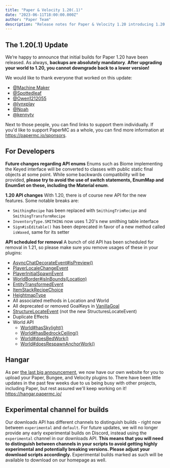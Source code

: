 ```yaml
---
title: "Paper & Velocity 1.20(.1)"
date: "2023-06-11T18:00:00.000Z"
author: "Paper Team"
description: "Release notes for Paper & Velocity 1.20 introducing 1.20 features, API changes, and migration advice for developers."
---
```


## The 1.20(.1) Update

We’re happy to announce that initial builds for Paper 1.20 have been released. As always, **backups are absolutely mandatory**. **After upgrading your world to 1.20, you cannot downgrade back to a lower version!**

We would like to thank everyone that worked on this update:

- [@Machine Maker](https://github.com/sponsors/Machine-Maker)
- [@Spottedleaf](https://www.patreon.com/Spottedleaf)
- [@Owen1212055](https://github.com/sponsors/Owen1212055)
- [@lynxplay](https://github.com/lynxplay)
- [@Noah](https://github.com/sponsors/NoahvdAa)
- [@kennytv](https://github.com/sponsors/kennytv)

Next to those people, you can find links to support them individually. If you'd like to support PaperMC as a whole, you can find more information at https://papermc.io/sponsors.

## For Developers

**Future changes regarding API enums**
Enums such as Biome implementing the Keyed interface will be converted to classes with public static final objects at some point. While some backwards compatibility will be provided, **please try to avoid the use of switch statements, EnumMap and EnumSet on these, including the Material enum**.

**1.20 API changes**
With 1.20, there is of course new API for the new features. Some notable breaks are:

- `SmithingRecipe` has been replaced with `SmithingTrimRecipe` and `SmithingTransformRecipe`
- `InventoryType.SMITHING` now uses 1.20's new smithing table interface
- `Sign#isEditable()` has been deprecated in favor of a new method called `isWaxed`, same for its setter

**API scheduled for removal**
A bunch of old API has been scheduled for removal in 1.21, so please make sure you remove usages of these in your plugins:

- [AsyncChatDecorateEvent#isPreview()](<https://jd.papermc.io/paper/1.19/io/papermc/paper/event/player/AsyncChatDecorateEvent.html#isPreview()>)
- [PlayerLocaleChangeEvent](https://jd.papermc.io/paper/1.19/com/destroystokyo/paper/event/player/PlayerLocaleChangeEvent.html)
- [PlayerInitialSpawnEvent](https://jd.papermc.io/paper/1.19/com/destroystokyo/paper/event/player/PlayerInitialSpawnEvent.html)
- [WorldBorder#isInBounds(Location)](<https://jd.papermc.io/paper/1.19/org/bukkit/WorldBorder.html#isInBounds(org.bukkit.Location)>)
- [EntityTransformedEvent](https://jd.papermc.io/paper/1.19/com/destroystokyo/paper/event/entity/EntityTransformedEvent.html)
- [ItemStackRecipeChoice](https://jd.papermc.io/paper/1.19/com/destroystokyo/paper/inventory/ItemStackRecipeChoice.html)
- [HeightmapType](https://jd.papermc.io/paper/1.19/com/destroystokyo/paper/HeightmapType.html)
- All associated methods in Location and World
- All deprecated or removed GoalKeys in [VanillaGoal](https://jd.papermc.io/paper/1.19/com/destroystokyo/paper/entity/ai/VanillaGoal.html)
- [StructureLocateEvent](https://jd.papermc.io/paper/1.19/io/papermc/paper/event/world/StructureLocateEvent.html) (not the new StructuresLocateEvent)
- Duplicate Effects
- World API
  - [World#hasSkylight()](<https://jd.papermc.io/paper/1.19/org/bukkit/World.html#hasSkylight()>)
  - [World#hasBedrockCeiling()](<https://jd.papermc.io/paper/1.19/org/bukkit/World.html#hasBedrockCeiling()>)
  - [World#doesBedWork()](<https://jd.papermc.io/paper/1.19/org/bukkit/World.html#doesBedWork()>)
  - [World#doesRespawnAnchorWork()](<https://jd.papermc.io/paper/1.19/org/bukkit/World.html#doesRespawnAnchorWork()>)

## Hangar

As per [the last big announcement](https://forums.papermc.io/threads/hangar-papermcs-plugin-repository.691/), we now have our own website for you to upload your Paper, Bungee, and Velocity plugins to. There have been little updates in the past few weeks due to us being busy with other projects, including Paper, but rest assured we'll keep working on it! https://hangar.papermc.io/

## Experimental channel for builds

Our downloads API has different channels to distinguish builds - right now between `experimental` and `default`. For future updates, we will no longer provide any early experimental builds on Discord, instead using the `experimental` channel in our downloads API. **This means that you will need to distinguish between channels in your scripts to avoid getting highly experimental and potentially breaking versions. Please adjust your download scripts accordingly.** Experimental builds marked as such will be available to download on our homepage as well.
